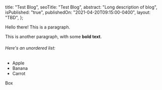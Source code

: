   title: "Test Blog",
  seoTitle: "Test Blog",
  abstract: "Long description of blog",
  isPublished: "true",
  publishedOn: "2021-04-20T09:15:00-0400",
  layout: "TBD",
};

Hello there! This is a paragraph.

This is another paragraph, with some **bold text**.

###### Here's an unordered list:

- Apple
- Banana
- Carrot

<div style={{ backgroundColor: "red" }}> Box </div>

